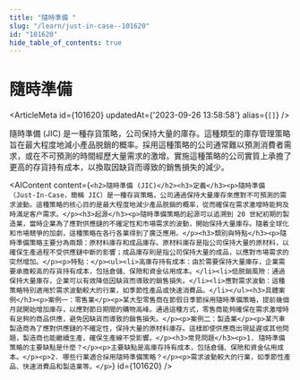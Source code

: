 ```yaml
---
title: "隨時準備 "
slug: "/learn/just-in-case--101620"
id: "101620"
hide_table_of_contents: true
---
```



# 隨時準備 

<ArticleMeta id={101620} updatedAt={'2023-09-26 13:58:58'} alias={`[]`} />
<div className='border-solid border-b border-t-0 my-4 border-[var(--ifm-color-gray-300)]' />

隨時準備 (JIC) 是一種存貨策略，公司保持大量的庫存。這種類型的庫存管理策略旨在最大程度地減小產品脱銷的概率。採用這種策略的公司通常難以預測消費者需求，或在不可預測的時間經歷大量需求的激增。實施這種策略的公司實質上承擔了更高的存貨持有成本，以換取因缺貨而導致的銷售損失的減少。

<AIContent content={`<h2>隨時準備 (JIC)</h2><h3>定義</h3><p>隨時準備（Just-In-Case，簡稱 JIC）是一種存貨策略，公司通過保持大量庫存來應對不可預測的需求波動。這種策略的核心目的是最大程度地減少產品脱銷的概率，從而確保在需求激增時能夠及時滿足客户需求。</p><h3>起源</h3><p>隨時準備策略的起源可以追溯到 20 世紀初期的製造業，當時企業為了應對供應鏈的不確定性和市場需求的波動，開始保持大量庫存。隨着全球化和市場競爭的加劇，這種策略在各行各業得到了廣泛應用。</p><h3>類別與特點</h3><p>隨時準備策略主要分為兩類：原材料庫存和成品庫存。原材料庫存是指公司保持大量的原材料，以確保生產過程不受供應鏈中斷的影響；成品庫存則是指公司保持大量的成品，以應對市場需求的突然增加。</p><p>特點：</p><ul><li>高庫存持有成本：由於需要保持大量庫存，企業需要承擔較高的存貨持有成本，包括倉儲、保險和資金佔用成本。</li><li>低脱銷風險：通過保持大量庫存，企業可以有效降低因缺貨而導致的銷售損失。</li><li>應對需求波動：這種策略特別適用於需求波動較大的行業，如季節性產品或快速消費品。</li></ul><h3>具體案例</h3><p>案例一：零售業</p><p>某大型零售商在節假日季節採用隨時準備策略，提前幾個月就開始增加庫存，以應對節日期間的購物高峰。通過這種方式，零售商能夠確保在需求激增時有足夠的商品供應，避免因缺貨而導致的銷售損失。</p><p>案例二：製造業</p><p>某汽車製造商為了應對供應鏈的不確定性，保持大量的原材料庫存。這樣即使供應商出現延遲或其他問題，製造商也能繼續生產，確保生產線不受影響。</p><h3>常見問題</h3><p>1. 隨時準備策略的主要缺點是什麼？</p><p>主要缺點是高庫存持有成本，包括倉儲、保險和資金佔用成本。</p><p>2. 哪些行業適合採用隨時準備策略？</p><p>需求波動較大的行業，如季節性產品、快速消費品和製造業等。</p>`} id={101620} />

